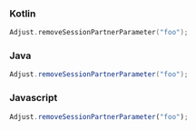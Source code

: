 <Tabs>
<Tab sync="kotlin">

### Kotlin

```kotlin
Adjust.removeSessionPartnerParameter("foo");
```

</Tab>

<Tab sync="java" >

### Java

```java
Adjust.removeSessionPartnerParameter("foo");
```

</Tab>

<Tab sync="js" >

### Javascript

```js
Adjust.removeSessionPartnerParameter("foo");
```

</Tab>
</Tabs>
